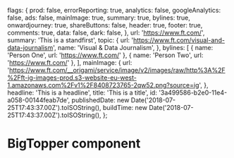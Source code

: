 
  flags: {
    prod: false,
    errorReporting: true,
    analytics: false,
    googleAnalytics: false,
    ads: false,
    mainImage: true,
    summary: true,
    bylines: true,
    onwardjourney: true,
    shareButtons: false,
    header: true,
    footer: true,
    comments: true,
    data: false,
    dark: false,
  },
  url: 'https://www.ft.com/',
  summary: 'This is a standfirst',
  topic: {
    url: 'https://www.ft.com/visual-and-data-journalism',
    name: 'Visual & Data Journalism',
  },
  bylines: [
    { name: 'Person One', url: 'https://www.ft.com/' },
    { name: 'Person Two', url: 'https://www.ft.com/' },
  ],
  mainImage: {
    url: 'https://www.ft.com/__origami/service/image/v2/images/raw/http%3A%2F%2Fft-ig-images-prod.s3-website-eu-west-1.amazonaws.com%2Fv1%2F8408723765-2qw52.png?source=ig',
  },
  headline: 'This is a headline',
  title: 'This is a title',
  id: '3a499586-b2e0-11e4-a058-00144feab7de',
  publishedDate: new Date('2018-07-25T17:43:37.00Z').toISOString(),
  buildTime: new Date('2018-07-25T17:43:37.00Z').toISOString(),
};

<Meta title="Core/Big Topper" component={BigTopper} />

# BigTopper component

<Canvas>
  <Story name="Basic">
    <BigTopper {...props} />
  </Story>
</Canvas>

<Canvas>
  <Story name="With byline props">
    <BigTopper {...props} byline={{ prefix: 'Updated', dateFirst: true }} />
  </Story>
</Canvas>

<Canvas>
  <Story name="With share props">
    <BigTopper
      {...props}
      flags={{ ...props.flags, shareButtons: true }}
      share={{ size: 'small', separated: true }}
    />
  </Story>
</Canvas>
